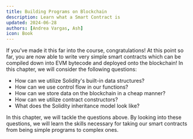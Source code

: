 ```yaml
---
title: Building Programs on Blockchain
description: Learn what a Smart Contract is
updated: 2024-06-28
authors: [Andrea Vargas, Ash]
icon: Book
---
```


If you've made it this far into the course, congratulations! At this point so far, you are now able to write very simple smart contracts which can be compiled down into EVM bytecode and deployed onto the blockchain! In this chapter, we will consider the following questions:

- How can we utilize Solidity's built-in data structures?
- How can we use control flow in our functions?
- How can we store data on the blockchain in a cheap manner?
- How can we utilize contract constructors?
- What does the Solidity inheritance model look like?

In this chapter, we will tackle the questions above. By looking into these questions, we will learn the skills necessary for taking our smart contracts from being simple programs to complex ones.
